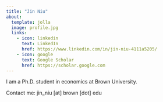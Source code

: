 ```yaml
---
title: "Jin Niu"
about:
  template: jolla
  image: profile.jpg
  links:
    - icon: linkedin
      text: LinkedIn
      href: https://www.linkedin.com/in/jin-niu-4111a5205/
    - icon: google
      text: Google Scholar
      href: https://scholar.google.com
---
```


I am a Ph.D. student in economics at Brown University.

Contact me: jin_niu [at] brown [dot] edu
